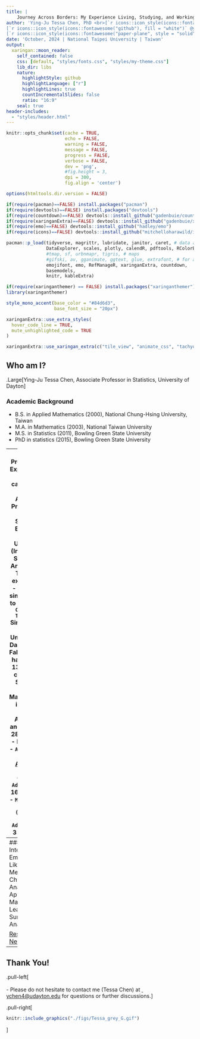 ```yaml
---
title: | 
    Journey Across Borders: My Experience Living, Studying, and Working in the U.S.
author: 'Ying-Ju Tessa Chen, PhD <br>[`r icons::icon_style(icons::fontawesome("google"), fill = "white")` Scholar](https://scholar.google.com/citations?user=nfXnYKcAAAAJ&hl=en&oi=ao) &nbsp; |  &nbsp;
[`r icons::icon_style(icons::fontawesome("github"), fill = "white")` @ying-ju](https://github.com/ying-ju) &nbsp; | &nbsp;
[`r icons::icon_style(icons::fontawesome("paper-plane", style = "solid"), fill = "white")` ychen4@udayton.edu](mailto:ychen4@udayton.edu)</br>'
date: 'October, 2024 | National Taipei University | Taiwan'
output:
  xaringan::moon_reader:
    self_contained: false
    css: [default, "styles/fonts.css", "styles/my-theme.css"]
    lib_dir: libs
    nature:
      highlightStyle: github
      highlightLanguage: ["r"]
      highlightLines: true
      countIncrementalSlides: false
      ratio: "16:9"
    seal: true
header-includes:  
  - "styles/header.html"
---
```



```r
knitr::opts_chunk$set(cache = TRUE,
                      echo = FALSE,
                      warning = FALSE,
                      message = FALSE,
                      progress = FALSE, 
                      verbose = FALSE,
                      dev = 'png',
                      #fig.height = 3,
                      dpi = 300,
                      fig.align = 'center')

options(htmltools.dir.version = FALSE)

if(require(pacman)==FALSE) install.packages("pacman")
if(require(devtools)==FALSE) install.packages("devtools")
if(require(countdown)==FALSE) devtools::install_github("gadenbuie/countdown")
if(require(xaringanExtra)==FALSE) devtools::install_github("gadenbuie/xaringanExtra")
if(require(emo)==FALSE) devtools::install_github("hadley/emo")
if(require(icons)==FALSE) devtools::install_github("mitchelloharawild/icons")

pacman::p_load(tidyverse, magrittr, lubridate, janitor, caret, # data analysis pkgs
               DataExplorer, scales, plotly, calendR, pdftools, RColorBrewer,# plots
               #tmap, sf, urbnmapr, tigris, # maps
               #gifski, av, gganimate, ggtext, glue, extrafont, # for animations
               emojifont, emo, RefManageR, xaringanExtra, countdown,
               basemodels, 
               knitr, kableExtra)
```

```r
if(require(xaringanthemer) == FALSE) install.packages("xaringanthemer")
library(xaringanthemer)

style_mono_accent(base_color = "#84d6d3",
                  base_font_size = "20px")

xaringanExtra::use_extra_styles(
  hover_code_line = TRUE,         
  mute_unhighlighted_code = TRUE  
)

xaringanExtra::use_xaringan_extra(c("tile_view", "animate_css", "tachyons", "panelset", "share_again", "search", "fit_screen", "editable", "clipboard"))

```


## Who am I?

.Large[Ying-Ju Tessa Chen, Associate Professor in Statistics, University of Dayton]

### Academic Background
  - B.S. in Applied Mathematics (2000), National Chung-Hsing University, Taiwan
  - M.A. in Mathematics (2003), National Taiwan University
  - M.S. in Statistics (2011), Bowling Green State University
  - PhD in statistics (2015), Bowling Green State University
  
---
### Professional Experience
- **Before I came to UD**:  
  Visiting Assistant Professor at Farmer School of Business, Miami University (Information Systems & Analytics).
- **Teaching experience**:  
  - 15th year since coming to the USA.
  - `Classroom Teaching:` Since joining the University of Dayton in the Fall of 2017, I have taught 13 different courses in Statistics and Mathematics, including Data Analytics, and a total of 28 sections.
- **Mentoring**
  - `Advisor for` [Data Analytics Club](https://1850.udayton.edu/dac/home/)
  - `Capstone Advisor:` for 16 students.
  - `Mathematics Clinic (Master's Thesis) Advisor:` for 3 students.

---
### Research Interests
- Empirical Likelihood Method
- Change Point Analysis
- Applied Machine Learning
- Survival Analysis

  [Research Network](https://sites.google.com/a/udayton.edu/ychen4/publications/research-network?authuser=0)


---
## Thank You!

.pull-left[
<br>
<br>
- Please do not hesitate to contact me (Tessa Chen) at <a href="mailto:ychen@udayton.edu"><i class="fa fa-paper-plane fa-fw"></i>&nbsp; ychen4@udayton.edu</a> for questions or further discussions.
]


.pull-right[

```r
knitr::include_graphics("./figs/Tessa_grey_G.gif")
```
]

